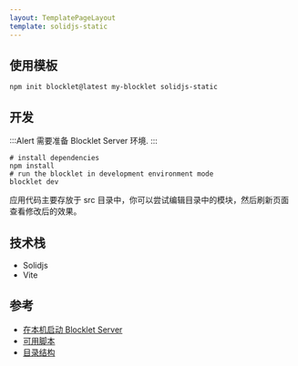 ```yaml
---
layout: TemplatePageLayout
template: solidjs-static
---
```


<TemplateInfo templateName="solidjs-static" />

## 使用模板

```shell
npm init blocklet@latest my-blocklet solidjs-static
```

## 开发

:::Alert
需要准备 Blocklet Server 环境.
:::

```shell
# install dependencies
npm install
# run the blocklet in development environment mode
blocklet dev
```

应用代码主要存放于 src 目录中，你可以尝试编辑目录中的模块，然后刷新页面查看修改后的效果。

## 技术栈

- Solidjs
- Vite

## 参考

- [在本机启动 Blocklet Server](https://developer.blocklet.io/docs/en/prerequisites/server)
- [可用脚本](/available-scripts)
- [目录结构](/folder-structure)
